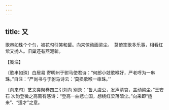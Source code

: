 ```yaml
---
---
---
```

title: 又
---







歌串如珠个个匀，被花勾引笑和颦。向来惊动画梁尘。　莫倚笙歌多乐事，相看红紫又抛人。旧巢还有燕泥新。





【笺注】


〔歌串如珠〕白居易 寄明州于驸马使君诗：“何郎小妓歌喉好，严老呼为一串珠。”自注：“严尚书与于驸马诗云：‘莫损歌喉一串珠。’”

〔向来句〕艺文类聚卷四三引刘向 别录：“鲁人虞公，发声清哀，盖动梁尘。”王安石 次韵登微之高斋有感诗：“登高一曲悲亡国，想绕红梁落暗尘。”向来即“适来”、“适才”之意。